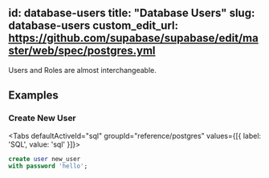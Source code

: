 
id: database-users
title: "Database Users"
slug: database-users
custom_edit_url: https://github.com/supabase/supabase/edit/master/web/spec/postgres.yml
---


Users and Roles are almost interchangeable.

## Examples

### Create New User

<Tabs
  defaultActiveId="sql"
  groupId="reference/postgres"
  values={[{ label: 'SQL', value: 'sql' }]}>

<TabsPanel id="sql" label="sql">

```sql
create user new_user
with password 'hello';
```

</TabsPanel>

</Tabs>
